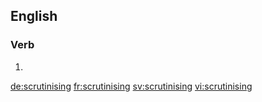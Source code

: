 
==English==

===Verb===
{{head|en|present participle}}

# {{present participle of|scrutinise|lang=en|nocat=1}}

[[de:scrutinising]]
[[fr:scrutinising]]
[[sv:scrutinising]]
[[vi:scrutinising]]